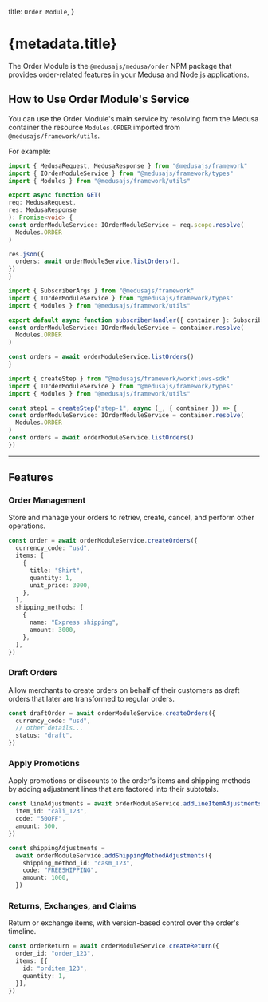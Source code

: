 
  title: `Order Module`,
}

# {metadata.title}

The Order Module is the `@medusajs/medusa/order` NPM package that provides order-related features in your Medusa and Node.js applications.

## How to Use Order Module's Service

You can use the Order Module's main service by resolving from the Medusa container the resource `Modules.ORDER` imported from `@medusajs/framework/utils`.

For example:

<CodeTabs groupId="resource-type">
  <CodeTab label="API Route" value="api-route">

  ```ts title="src/api/store/custom/route.ts"
  import { MedusaRequest, MedusaResponse } from "@medusajs/framework"
  import { IOrderModuleService } from "@medusajs/framework/types"
  import { Modules } from "@medusajs/framework/utils"

export async function GET(
  req: MedusaRequest,
  res: MedusaResponse
): Promise<void> {
  const orderModuleService: IOrderModuleService = req.scope.resolve(
    Modules.ORDER
  )

  res.json({
    orders: await orderModuleService.listOrders(),
  })
}
```

  </CodeTab>
  <CodeTab label="Subscriber" value="subscribers">

  ```ts title="src/subscribers/custom-handler.ts"
  import { SubscriberArgs } from "@medusajs/framework"
  import { IOrderModuleService } from "@medusajs/framework/types"
  import { Modules } from "@medusajs/framework/utils"

export default async function subscriberHandler({ container }: SubscriberArgs) {
  const orderModuleService: IOrderModuleService = container.resolve(
    Modules.ORDER
  )

  const orders = await orderModuleService.listOrders()
}
```

  </CodeTab>
  <CodeTab label="Workflow Step" value="workflow-step">

  ```ts title="src/workflows/hello-world/step1.ts"
  import { createStep } from "@medusajs/framework/workflows-sdk"
  import { IOrderModuleService } from "@medusajs/framework/types"
  import { Modules } from "@medusajs/framework/utils"

const step1 = createStep("step-1", async (_, { container }) => {
  const orderModuleService: IOrderModuleService = container.resolve(
    Modules.ORDER
  )
  const orders = await orderModuleService.listOrders()
})
```

  </CodeTab>
</CodeTabs>

---

## Features

### Order Management

Store and manage your orders to retriev, create, cancel, and perform other operations.

```ts
const order = await orderModuleService.createOrders({
  currency_code: "usd",
  items: [
    {
      title: "Shirt",
      quantity: 1,
      unit_price: 3000,
    },
  ],
  shipping_methods: [
    {
      name: "Express shipping",
      amount: 3000,
    },
  ],
})
```

### Draft Orders

Allow merchants to create orders on behalf of their customers as draft orders that later are transformed to regular orders.

```ts
const draftOrder = await orderModuleService.createOrders({
  currency_code: "usd",
  // other details...
  status: "draft",
})
```

### Apply Promotions

Apply promotions or discounts to the order's items and shipping methods by adding adjustment lines that are factored into their subtotals.

```ts
const lineAdjustments = await orderModuleService.addLineItemAdjustments({
  item_id: "cali_123",
  code: "50OFF",
  amount: 500,
})

const shippingAdjustments =
  await orderModuleService.addShippingMethodAdjustments({
    shipping_method_id: "casm_123",
    code: "FREESHIPPING",
    amount: 1000,
  })
```

### Returns, Exchanges, and Claims

Return or exchange items, with version-based control over the order's timeline.

```ts
const orderReturn = await orderModuleService.createReturn({
  order_id: "order_123",
  items: [{
    id: "orditem_123",
    quantity: 1,
  }],
})
```
